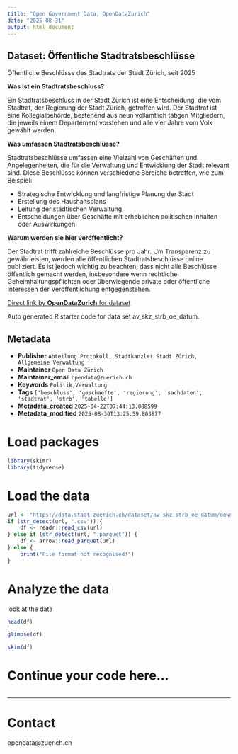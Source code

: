 ```yaml
---
title: "Open Government Data, OpenDataZurich"
date: "2025-08-31"
output: html_document
---
```


## Dataset: Öffentliche Stadtratsbeschlüsse

Öffentliche Beschlüsse des Stadtrats der Stadt Zürich, seit 2025

**Was ist ein Stadtratsbeschluss?**

Ein Stadtratsbeschluss in der Stadt Zürich ist eine Entscheidung, die vom Stadtrat, der Regierung der Stadt Zürich, getroffen wird. Der Stadtrat ist eine Kollegialbehörde, bestehend aus neun vollamtlich tätigen Mitgliedern, die jeweils einem Departement vorstehen und alle vier Jahre vom Volk gewählt werden.

**Was umfassen Stadtratsbeschlüsse?**

Stadtratsbeschlüsse umfassen eine Vielzahl von Geschäften und Angelegenheiten, die für die Verwaltung und Entwicklung der Stadt relevant sind. Diese Beschlüsse können verschiedene Bereiche betreffen, wie zum Beispiel:

 - Strategische Entwicklung und langfristige Planung der Stadt
 - Erstellung des Haushaltsplans
 - Leitung der städtischen Verwaltung
 - Entscheidungen über Geschäfte mit erheblichen politischen Inhalten oder Auswirkungen

**Warum werden sie hier veröffentlicht?**

Der Stadtrat trifft zahlreiche Beschlüsse pro Jahr. Um Transparenz zu gewährleisten, werden alle öffentlichen Stadtratsbeschlüsse online publiziert. Es ist jedoch wichtig zu beachten, dass nicht alle Beschlüsse öffentlich gemacht werden, insbesondere wenn rechtliche Geheimhaltungspflichten oder überwiegende private oder öffentliche Interessen der Veröffentlichung entgegenstehen.



[Direct link by **OpenDataZurich** for dataset](https://data.stadt-zuerich.ch/dataset/av_skz_strb_oe_datum)

Auto generated R starter code for data set av_skz_strb_oe_datum.

## Metadata

- **Publisher** `Abteilung Protokoll, Stadtkanzlei Stadt Zürich, Allgemeine Verwaltung`
- **Maintainer** `Open Data Zürich`
- **Maintainer_email** `opendata@zuerich.ch`
- **Keywords** `Politik,Ver­walt­ung`
- **Tags** `['beschluss', 'geschaefte', 'regierung', 'sachdaten', 'stadtrat', 'strb', 'tabelle']`
- **Metadata_created** `2025-04-22T07:44:13.088599`
- **Metadata_modified** `2025-08-30T13:25:59.803877`


# Load packages

```r
library(skimr)
library(tidyverse)
```

# Load the data

```r
url <- "https://data.stadt-zuerich.ch/dataset/av_skz_strb_oe_datum/download/skz-beschluesse.parquet"
if (str_detect(url, ".csv")) {
    df <- readr::read_csv(url)
} else if (str_detect(url, ".parquet")) {
    df <- arrow::read_parquet(url)
} else {
    print("File format not recognised!")
}
```

# Analyze the data

look at the data
```r
head(df)
```

```r
glimpse(df)
```

```r
skim(df)
```

# Continue your code here...

```r

```

------------------------------------------------------------------------

# Contact

opendata@zuerich.ch
